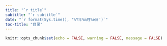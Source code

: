 ```yaml
---
title: "`r title`"
subtitle: "`r subtitle`"
date: "`r format(Sys.time(), '%Y年%m月%e日')`"
toc-title: "目录"
---
```


```r
knitr::opts_chunk$set(echo = FALSE, warning = FALSE, message = FALSE)
```
